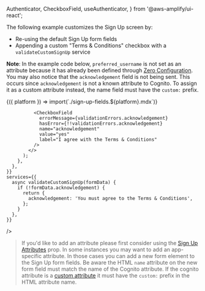   Authenticator,
  CheckboxField,
  useAuthenticator,
} from '@aws-amplify/ui-react';


The following example customizes the Sign Up screen by:

- Re-using the default Sign Up form fields
- Appending a custom "Terms & Conditions" checkbox with a `validateCustomSignUp` service

**Note**: In the example code below, `preferred_username` is not set as an attribute because it has already been defined through [Zero Configuration](./configuration#sign-up-attributes). You may also notice that the `acknowledgement` field is not being sent. This occurs since `acknowledgement` is not a known attribute to Cognito. To assign it as a custom attribute instead, the name field must have the `custom:` prefix.

<Fragment>
  {({ platform }) => import(`./sign-up-fields.${platform}.mdx`)}
</Fragment>

<Example>
  <Authenticator
    initialState="signUp"
    loginMechanisms={['email']}
    signUpAttributes={['preferred_username']}
    components={{
      SignUp: {
        FormFields() {
          const { validationErrors } = useAuthenticator();
          return (
            <>
              <Authenticator.SignUp.FormFields />

              <CheckboxField
                errorMessage={validationErrors.acknowledgement}
                hasError={!!validationErrors.acknowledgement}
                name="acknowledgement"
                value="yes"
                label="I agree with the Terms & Conditions"
              />
            </>
          );
        },
      },
    }}
    services={{
      async validateCustomSignUp(formData) {
        if (!formData.acknowledgement) {
          return {
            acknowledgement: 'You must agree to the Terms & Conditions',
          };
        }
      },
    }}

/>

</Example>

> If you'd like to add an attribute please first consider using the [Sign Up Attributes](configuration#sign-up-attributes) prop. In some instances you may want to add an app-specific attribute. In those cases you can add a new form element to the Sign Up form fields. Be aware the HTML `name` attribute on the new form field must match the name of the Cognito attribute. If the cognito attribute is a [custom attribute](https://docs.aws.amazon.com/cognito/latest/developerguide/user-pool-settings-attributes.html) it must have the `custom:` prefix in the HTML attribute name.
